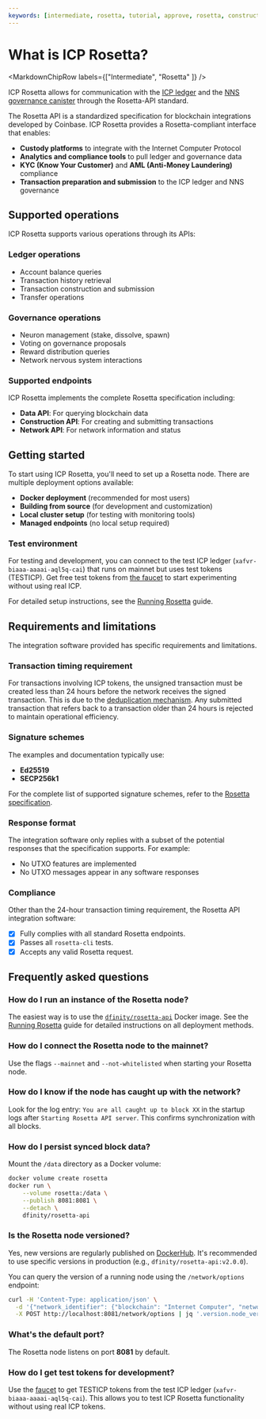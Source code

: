 ```yaml
---
keywords: [intermediate, rosetta, tutorial, approve, rosetta, construction api, staking api, voting api, rosetta voting, rosetta staking]
---
```



# What is ICP Rosetta?

<MarkdownChipRow labels={["Intermediate", "Rosetta" ]} />

ICP Rosetta allows for communication with the [ICP ledger](https://dashboard.internetcomputer.org/canister/ryjl3-tyaaa-aaaaa-aaaba-cai) and the [NNS governance canister](https://dashboard.internetcomputer.org/canister/rrkah-fqaaa-aaaaa-aaaaq-cai) through the Rosetta-API standard.


The Rosetta API is a standardized specification for blockchain integrations developed by Coinbase. ICP Rosetta provides a Rosetta-compliant interface that enables:

- **Custody platforms** to integrate with the Internet Computer Protocol
- **Analytics and compliance tools** to pull ledger and governance data
- **KYC (Know Your Customer)** and **AML (Anti-Money Laundering)** compliance
- **Transaction preparation and submission** to the ICP ledger and NNS governance

## Supported operations

ICP Rosetta supports various operations through its APIs:

### Ledger operations
- Account balance queries
- Transaction history retrieval
- Transaction construction and submission
- Transfer operations

### Governance operations
- Neuron management (stake, dissolve, spawn)
- Voting on governance proposals
- Reward distribution queries
- Network nervous system interactions

### Supported endpoints

ICP Rosetta implements the complete Rosetta specification including:

- **Data API**: For querying blockchain data
- **Construction API**: For creating and submitting transactions
- **Network API**: For network information and status

## Getting started

To start using ICP Rosetta, you'll need to set up a Rosetta node. There are multiple deployment options available:

- **Docker deployment** (recommended for most users)
- **Building from source** (for development and customization)
- **Local cluster setup** (for testing with monitoring tools)
- **Managed endpoints** (no local setup required)

### Test environment

For testing and development, you can connect to the test ICP ledger (`xafvr-biaaa-aaaai-aql5q-cai`) that runs on mainnet but uses test tokens (TESTICP). Get free test tokens from [the faucet](https://faucet.internetcomputer.org/) to start experimenting without using real ICP.

For detailed setup instructions, see the [Running Rosetta](/docs/defi/rosetta/icp_rosetta/running-rosetta) guide.

## Requirements and limitations

The integration software provided has specific requirements and limitations.

### Transaction timing requirement

For transactions involving ICP tokens, the unsigned transaction must be created less than 24 hours before the network receives the signed transaction. This is due to the [deduplication mechanism](https://github.com/dfinity/ICRC-1/blob/main/standards/ICRC-1/README.md#transaction_deduplication). Any submitted transaction that refers back to a transaction older than 24 hours is rejected to maintain operational efficiency.

### Signature schemes

The examples and documentation typically use:
- **Ed25519** 
- **SECP256k1**

For the complete list of supported signature schemes, refer to the [Rosetta specification](https://www.rosetta-api.org/docs/models/SignatureType.html#values).

### Response format

The integration software only replies with a subset of the potential responses that the specification supports. For example:
- No UTXO features are implemented
- No UTXO messages appear in any software responses

### Compliance

Other than the 24-hour transaction timing requirement, the Rosetta API integration software:
- [x] Fully complies with all standard Rosetta endpoints.
- [x] Passes all `rosetta-cli` tests.
- [x] Accepts any valid Rosetta request.

## Frequently asked questions

### How do I run an instance of the Rosetta node?

The easiest way is to use the [`dfinity/rosetta-api`](https://hub.docker.com/r/dfinity/rosetta-api/tags?page=1&ordering=last_updated) Docker image. See the [Running Rosetta](/docs/defi/rosetta/icp_rosetta/running-rosetta) guide for detailed instructions on all deployment methods.

### How do I connect the Rosetta node to the mainnet?

Use the flags `--mainnet` and `--not-whitelisted` when starting your Rosetta node.

### How do I know if the node has caught up with the network?

Look for the log entry: `You are all caught up to block XX` in the startup logs after `Starting Rosetta API server`. This confirms synchronization with all blocks.

### How do I persist synced block data?

Mount the `/data` directory as a Docker volume:

```bash
docker volume create rosetta
docker run \
    --volume rosetta:/data \
    --publish 8081:8081 \
    --detach \
    dfinity/rosetta-api
```

### Is the Rosetta node versioned?

Yes, new versions are regularly published on [DockerHub](https://hub.docker.com/r/dfinity/rosetta-api/tags). It's recommended to use specific versions in production (e.g., `dfinity/rosetta-api:v2.0.0`).

You can query the version of a running node using the `/network/options` endpoint:

```bash
curl -H 'Content-Type: application/json' \
  -d '{"network_identifier": {"blockchain": "Internet Computer", "network": "00000000000000020101"}}' \
  -X POST http://localhost:8081/network/options | jq '.version.node_version'
```

### What's the default port?

The Rosetta node listens on port **8081** by default.

### How do I get test tokens for development?

Use the [faucet](https://faucet.internetcomputer.org/) to get TESTICP tokens from the test ICP ledger (`xafvr-biaaa-aaaai-aql5q-cai`). This allows you to test ICP Rosetta functionality without using real ICP tokens.

